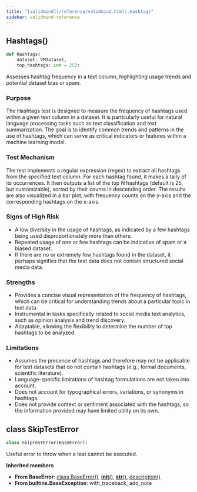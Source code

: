 ```yaml
---
title: "[validmind](/reference/validmind.html).Hashtags"
sidebar: validmind-reference
---
```


## Hashtags[()]{.muted}

<!-- function.qmd.jinja2 - function signature -->

```python
def Hashtags(
    dataset: VMDataset,
    top_hashtags: int = 25):
```

Assesses hashtag frequency in a text column, highlighting usage trends and potential dataset bias or spam.

### Purpose

The Hashtags test is designed to measure the frequency of hashtags used within a given text column in a dataset. It is particularly useful for natural language processing tasks such as text classification and text summarization. The goal is to identify common trends and patterns in the use of hashtags, which can serve as critical indicators or features within a machine learning model.

### Test Mechanism

The test implements a regular expression (regex) to extract all hashtags from the specified text column. For each hashtag found, it makes a tally of its occurrences. It then outputs a list of the top N hashtags (default is 25, but customizable), sorted by their counts in descending order. The results are also visualized in a bar plot, with frequency counts on the y-axis and the corresponding hashtags on the x-axis.

### Signs of High Risk

- A low diversity in the usage of hashtags, as indicated by a few hashtags being used disproportionately more than others.
- Repeated usage of one or few hashtags can be indicative of spam or a biased dataset.
- If there are no or extremely few hashtags found in the dataset, it perhaps signifies that the text data does not contain structured social media data.

### Strengths

- Provides a concise visual representation of the frequency of hashtags, which can be critical for understanding trends about a particular topic in text data.
- Instrumental in tasks specifically related to social media text analytics, such as opinion analysis and trend discovery.
- Adaptable, allowing the flexibility to determine the number of top hashtags to be analyzed.

### Limitations

- Assumes the presence of hashtags and therefore may not be applicable for text datasets that do not contain hashtags (e.g., formal documents, scientific literature).
- Language-specific limitations of hashtag formulations are not taken into account.
- Does not account for typographical errors, variations, or synonyms in hashtags.
- Does not provide context or sentiment associated with the hashtags, so the information provided may have limited utility on its own.

## [class]{.muted} SkipTestError

<!-- class.qmd.jinja2 - class definition -->

```python
class SkipTestError(BaseError):
```

Useful error to throw when a test cannot be executed.

**Inherited members**

- **From BaseError**: [class BaseError[()]{.muted}](#class-baseerror), [__init__[()]{.muted}](#__init__), [__str__[()]{.muted}](#__str__), [description[()]{.muted}](#description)
- **From builtins.BaseException**: with_traceback, add_note
